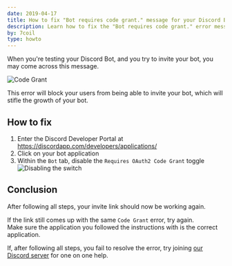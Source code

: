 ```yaml
---
date: 2019-04-17
title: How to fix "Bot requires code grant." message for your Discord Bot
description: Learn how to fix the "Bot requires code grant." error message for your Discord Bot, step by step
by: 7coil
type: howto
---
```


When you're testing your Discord Bot, and you try to invite your bot,
you may come across this message.

![Code Grant](codegrant.png)

This error will block your users from being able to invite your bot,
which will stifle the growth of your bot.

## How to fix
1. Enter the Discord Developer Portal at https://discordapp.com/developers/applications/
2. Click on your bot application
3. Within the `Bot` tab, disable the `Requires OAuth2 Code Grant` toggle
   ![Disabling the switch](disable.gif)

## Conclusion
After following all steps, your invite link should now be working again.

If the link still comes up with the same `Code Grant` error, try again.  
Make sure the application you followed the instructions with is the correct application.

If, after following all steps, you fail to resolve the error,
try joining [our Discord server]({{site.data.strings.discord}}) for one on one help.
